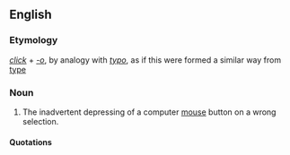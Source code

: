 ==English==

===Etymology===
''[[click]]'' + ''[[-o]]'', by analogy with ''[[typo]]'', as if this were formed a similar way from [[type]]

===Noun===
{{en-noun}}

# {{internet|computing|slang|neologism}} The inadvertent depressing of a computer [[mouse]] button on a wrong selection.

====Quotations====
{{seecites}}
